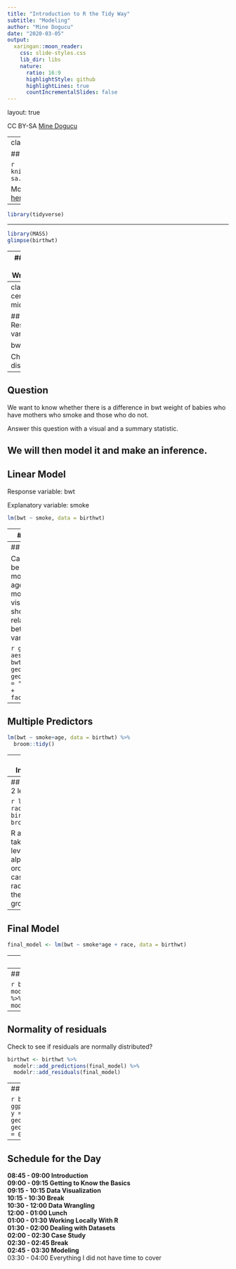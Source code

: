 ```yaml
---
title: "Introduction to R the Tidy Way"
subtitle: "Modeling"
author: "Mine Dogucu"
date: "2020-03-05"
output:
  xaringan::moon_reader:
    css: slide-styles.css
    lib_dir: libs
    nature:
      ratio: 16:9
      highlightStyle: github
      highlightLines: true
      countIncrementalSlides: false
---
```



layout: true

<!-- This file by Mine Dogucu is licensed under a  Attribution-ShareAlike 2.5 Generic License (CC BY-SA 2.5) More information about the license can be found at https://creativecommons.org/licenses/by-sa/2.5/ -->
  
<div class="my-header"></div>

<div class="my-footer"> 
 CC BY-SA <a href="https://mdogucu.ics.uci.edu">Mine Dogucu</a></div> 

---
class: center, middle

## License

```r
knitr::include_graphics('img/cc-sa.png')
```


More information can be found [here](https://creativecommons.org/licenses/by-sa/2.5/)

---

```r
library(tidyverse)
```


---

```r
library(MASS)
glimpse(birthwt)
```

---
## Some Data Wrangling

Recode the `race` variable as

1 - white  
2 - black  
3 - other  

```r
birthwt <- birthwt %>% 
  mutate(race = case_when(race == 1 ~ "white",
                          race == 2 ~ "black",
                          race == 3 ~ "other"))

```


---
class: center middle

## Response variable 

bwt

Check the distribution

---
## Question

We want to know whether there is a difference in bwt weight of babies who have mothers who smoke and those who do not. 

Answer this question with a visual and a summary statistic.

We will then model it and make an inference.
---
## Linear Model 

Response variable: bwt

Explanatory variable: smoke 

```r
lm(bwt ~ smoke, data = birthwt)
```

---
## Linear Model 

```r
lm(bwt ~ smoke, data = birthwt) %>% 
  broom::tidy()
```

broom::tidy gives a results table that is a tibble. We can easily extract parts of this table or even write it to a .csv file.
---
## Question

Can variance in `bwt` be explained by mother's `age`. Add age variable to the model. Make visualizations showing the relationship between the three variables.

```r
ggplot(birthwt, aes(x = age, y = bwt)) +
  geom_point() +
  geom_smooth(method = "lm", se = FALSE) +
  facet_grid(smoke~.)
```

---

## Multiple Predictors

```r
lm(bwt ~ smoke+age, data = birthwt) %>% 
  broom::tidy()
```

---
## Interaction

```r
lm(bwt ~ smoke*age, data = birthwt) %>% 
  broom::tidy()
```

---
## More than 2 levels

```r
lm(bwt ~ race, data = birthwt) %>% 
  broom::tidy()
```


R always takes the levels in alphabetical order. In this case raceblack is the reference group. 
---
## Final Model

```r
final_model <- lm(bwt ~ smoke*age + race, data = birthwt)
```

---
## Model Fit

`glance()` provide many model fit indices.

```r
broom::glance(final_model) 
```

---
## Predictions and Residuals


```r
birthwt %>% 
  modelr::add_predictions(final_model) %>% 
  modelr::add_residuals(final_model)
```

---
## Normality of residuals 

Check to see if residuals are normally distributed?

```r
birthwt <- birthwt %>% 
  modelr::add_predictions(final_model) %>% 
  modelr::add_residuals(final_model)
```

---
## Residual plot

```r
birthwt %>% 
  ggplot(aes(x = pred, y = resid)) +
  geom_point()+
  geom_hline(yintercept = 0)
```



---
## Schedule for the Day

__08:45 - 09:00 Introduction__  
__09:00 - 09:15 Getting to Know the Basics__  
__09:15 - 10:15 Data Visualization__  
__10:15 - 10:30 Break__  
__10:30 - 12:00 Data Wrangling__  
__12:00 - 01:00 Lunch__  
__01:00 - 01:30 Working Locally With R__  
__01:30 - 02:00 Dealing with Datasets__  
__02:00 - 02:30 Case Study__  
__02:30 - 02:45 Break__  
__02:45 - 03:30 Modeling__  
03:30 - 04:00 Everything I did not have time to cover




